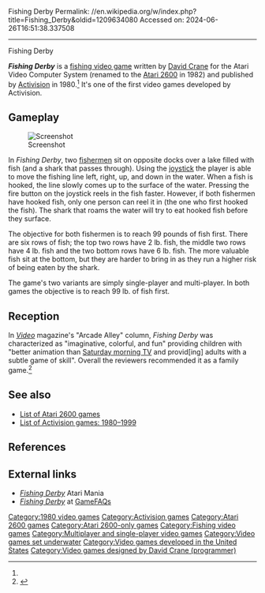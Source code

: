 Fishing Derby
Permalink: //en.wikipedia.org/w/index.php?title=Fishing_Derby&oldid=1209634080
Accessed on: 2024-06-26T16:51:38.337508



------
Fishing Derby
{{short description|1980 video game}}
{{More citations needed|date=May 2015}}
{{Infobox video game
|title = Fishing Derby
|image= Fishing Derby coverart.png
|developer = [[Activision]]
|publisher = Activision
|designer = [[David Crane (programmer)|David Crane]]<ref name="giantlist">{{cite web|title=The Giant List of Classic Game Programmers |url=https://dadgum.com/giantlist/ |last1=Hague |first1=James}}</ref>
|released = {{vgrelease|NA|1980}}
|genre = [[Sports game|Sports]]
|modes = [[Single-player video game|Single player]], two-player simultaneous 
|platforms = [[Atari 2600]]
}}

'''''Fishing Derby''''' is a [[fishing video game]] written by [[David Crane (programmer)|David Crane]] for the Atari Video Computer System (renamed to the [[Atari 2600]] in 1982) and published by [[Activision]] in 1980.<ref name="giantlist"/> It's one of the first video games developed by Activision.

==Gameplay==
[[File:FishingDerby-2600.png|thumb|left|Screenshot]]

In ''Fishing Derby'', two [[fishermen]] sit on opposite docks over a lake filled with fish (and a shark that passes through). Using the [[joystick]] the player is able to move the fishing line left, right, up, and down in the water. When a fish is hooked, the line slowly comes up to the surface of the water. Pressing the fire button on the joystick reels in the fish faster. However, if both fishermen have hooked fish, only one person can reel it in (the one who first hooked the fish). The shark that roams the water will try to eat hooked fish before they surface.

The objective for both fishermen is to reach 99 pounds of fish first. There are six rows of fish; the top two rows have 2&nbsp;lb. fish, the middle two rows have 4&nbsp;lb. fish and the two bottom rows have 6&nbsp;lb. fish. The more valuable fish sit at the bottom, but they are harder to bring in as they run a higher risk of being eaten by the shark.

The game's two variants are simply single-player and multi-player.  In both games the objective is to reach 99&nbsp;lb. of fish first.

==Reception==
In ''[[Video (magazine)|Video]]'' magazine's "Arcade Alley" column, ''Fishing Derby'' was characterized as "imaginative, colorful, and fun" providing children with "better animation than [[Saturday-morning cartoon|Saturday morning TV]] and provid[ing] adults with a subtle game of skill". Overall the reviewers recommended it as a family game.<ref name=kunkel>{{cite journal |last1= Kunkel |first1= Bill |author-link1= Bill Kunkel (journalist)|last2= Laney |first2= Frank |author-link2= Arnie Katz|date= December 1980 |title= Arcade Alley: A New Era Begins - Activision Exploits Atari's Success |journal= [[Video (magazine)|Video]]|publisher= Reese Communications|pages= 12 and 105 |issn= 0147-8907}}</ref>{{rp|105}}

==See also==
{{Portal|Video games|1980s}}
*[[List of Atari 2600 games]]
*[[List of Activision games: 1980–1999]]

==References==
{{reflist}}

==External links==
* [http://www.atarimania.com/game-atari-2600-vcs-fishing-derby_s6828.html ''Fishing Derby''] Atari Mania
* [http://www.gamefaqs.com/console/a2600/data/584734.html ''Fishing Derby''] at [[GameFAQs]]

[[Category:1980 video games]]
[[Category:Activision games]]
[[Category:Atari 2600 games]]
[[Category:Atari 2600-only games]]
[[Category:Fishing video games]]
[[Category:Multiplayer and single-player video games]]
[[Category:Video games set underwater]]
[[Category:Video games developed in the United States]]
[[Category:Video games designed by David Crane (programmer)]]